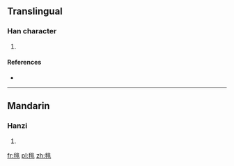 ==Translingual==

===Han character===
{{Han char|rn=82|rad=毛|as=08|sn=12|four=|canj=竹山中一卜 (HULMY)}}

# {{defn|Han|sort=毛08}}

====References====
* {{Han ref|kx=0594.261|dkj=16884|hdz=31999.150|uh=6BF4|ud=27636}}

----

==Mandarin==

===Hanzi===
{{cmn-hanzi|pin=[[bī]] ([[bi1]]), [[sāi]] ([[sai1]])|wg=pi<sup>1</sup>, sai<sup>1</sup>}}

# {{defn|lang=cmn|sort=毛08}}

[[fr:毴]]
[[pl:毴]]
[[zh:毴]]